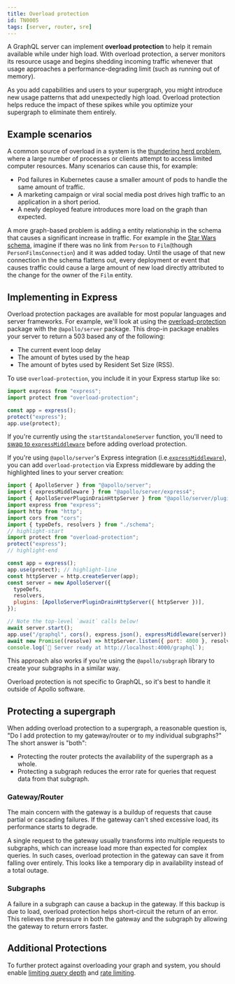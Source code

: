 ```yaml
---
title: Overload protection
id: TN0005
tags: [server, router, sre]
---
```


A GraphQL server can implement **overload protection** to help it remain available while under high load. With overload protection, a server monitors its resource usage and begins shedding incoming traffic whenever that usage approaches a performance-degrading limit (such as running out of memory).

As you add capabilities and users to your supergraph, you might introduce new usage patterns that add unexpectedly high load. Overload protection helps reduce the impact of these spikes while you optimize your supergraph to eliminate them entirely.

## Example scenarios

A common source of overload in a system is the [thundering herd problem](https://en.wikipedia.org/wiki/Thundering_herd_problem), where a large number of processes or clients attempt to access limited computer resources. Many scenarios can cause this, for example:

- Pod failures in Kubernetes cause a smaller amount of pods to handle the same amount of traffic.
- A marketing campaign or viral social media post drives high traffic to an application in a short period.
- A newly deployed feature introduces more load on the graph than expected.

A more graph-based problem is adding a entity relationship in the schema that causes a significant increase in traffic. For example in the [Star Wars schema](https://studio.apollographql.com/public/star-wars-swapi/home?variant=current), imagine if there was no link from `Person` to `Film`(though `PersonFilmsConnection`) and it was added today. Until the usage of that new connection in the schema flattens out, every deployment or event that causes traffic could cause a large amount of new load directly attributed to the change for the owner of the `Film` entity.

## Implementing in Express

Overload protection packages are available for most popular languages and server frameworks. For example, we'll look at using the [overload-protection](https://www.npmjs.com/package/overload-protection) package with the `@apollo/server` package. This drop-in package enables your server to return a 503 based any of the following:

- The current event loop delay
- The amount of bytes used by the heap
- The amount of bytes used by Resident Set Size (RSS).

To use `overload-protection`, you include it in your Express startup like so:

```js
import express from "express";
import protect from "overload-protection";

const app = express();
protect("express");
app.use(protect);
```

<Note>

If you're currently using the `startStandaloneServer` function, you'll need to [swap to `expressMiddleware`](/apollo-server/api/standalone#swapping-to-expressmiddleware) before adding overload protection.

</Note>

If you're using `@apollo/server`'s Express integration (i.e.[`expressMiddleware`](/apollo-server/api/express-middleware)), you can add `overload-protection` via Express middleware by adding the highlighted lines to your server creation:

```js title="index.js"
import { ApolloServer } from "@apollo/server";
import { expressMiddleware } from "@apollo/server/express4";
import { ApolloServerPluginDrainHttpServer } from "@apollo/server/plugin/drainHttpServer";
import express from "express";
import http from "http";
import cors from "cors";
import { typeDefs, resolvers } from "./schema";
// highlight-start
import protect from "overload-protection";
protect("express");
// highlight-end

const app = express();
app.use(protect); // highlight-line
const httpServer = http.createServer(app);
const server = new ApolloServer({
  typeDefs,
  resolvers,
  plugins: [ApolloServerPluginDrainHttpServer({ httpServer })],
});

// Note the top-level `await` calls below!
await server.start();
app.use("/graphql", cors(), express.json(), expressMiddleware(server));
await new Promise((resolve) => httpServer.listen({ port: 4000 }, resolve));
console.log(`🚀 Server ready at http://localhost:4000/graphql`);
```

This approach also works if you're using the `@apollo/subgraph` library to create your subgraphs in a similar way.

Overload protection is not specific to GraphQL, so it's best to handle it outside of Apollo software.

## Protecting a supergraph

When adding overload protection to a supergraph, a reasonable question is, "Do I add protection to my gateway/router or to my individual subgraphs?" The short answer is "both":

- Protecting the router protects the availability of the supergraph as a whole.
- Protecting a subgraph reduces the error rate for queries that request data from that subgraph.

### Gateway/Router

The main concern with the gateway is a buildup of requests that cause partial or cascading failures. If the gateway can't shed excessive load, its performance starts to degrade.

A single request to the gateway usually transforms into multiple requests to subgraphs, which can increase load more than expected for complex queries. In such cases, overload protection in the gateway can save it from falling over entirely. This looks like a temporary dip in availability instead of a total outage.

### Subgraphs

A failure in a subgraph can cause a backup in the gateway. If this backup is due to load, overload protection helps short-circuit the return of an error. This relieves the pressure in both the gateway and the subgraph by allowing the gateway to return errors faster.

## Additional Protections

To further protect against overloading your graph and system, you should enable [limiting query depth](/technotes/TN0021-graph-security/#limit-query-depth) and [rate limiting](/technotes/TN0021-graph-security/#use-rate-limiting-as-needed).
